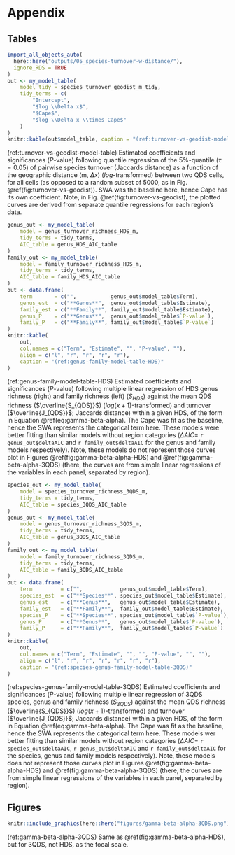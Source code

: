 # Appendix {-}

## Tables {-}

```r
import_all_objects_auto(
  here::here("outputs/05_species-turnover-w-distance/"),
  ignore_RDS = TRUE
)
out <- my_model_table(
    model_tidy = species_turnover_geodist_m_tidy, 
    tidy_terms = c(
        "Intercept", 
        "$log \\Delta x$",
        "$Cape$",
        "$log \\Delta x \\times Cape$"
    )
)
knitr::kable(out$model_table, caption = "(ref:turnover-vs-geodist-model-table)")
```

(ref:turnover-vs-geodist-model-table) Estimated coefficients and significances ($P$-value) following quantile regression of the 5%-quantile ($\tau = 0.05$) of pairwise species turnover (Jaccards distance) as a function of the geographic distance (m, $\Delta x$) ($log$-transformed) between two QDS cells, for all cells (as opposed to a random subset of 5000, as in Fig. \@ref(fig:turnover-vs-geodist)). SWA was the baseline here, hence Cape has its own coefficient. Note, in Fig. \@ref(fig:turnover-vs-geodist), the plotted curves are derived from separate quantile regressions for each region's data.

```r
genus_out <- my_model_table(
    model = genus_turnover_richness_HDS_m, 
    tidy_terms = tidy_terms,
    AIC_table = genus_HDS_AIC_table
)
family_out <- my_model_table(
    model = family_turnover_richness_HDS_m,
    tidy_terms = tidy_terms,
    AIC_table = family_HDS_AIC_table
)
out <- data.frame(
    term       = c("",           genus_out$model_table$Term),
    genus_est  = c("**Genus**",  genus_out$model_table$Estimate),
    family_est = c("**Family**", family_out$model_table$Estimate),
    genus_P    = c("**Genus**",  genus_out$model_table$`P-value`),
    family_P   = c("**Family**", family_out$model_table$`P-value`)
)
knitr::kable(
    out,
    col.names = c("Term", "Estimate", "", "P-value", ""),
    align = c("l", "r", "r", "r", "r"),
    caption = "(ref:genus-family-model-table-HDS)"
)
```

(ref:genus-family-model-table-HDS) Estimated coefficients and significances ($P$-value) following multiple linear regression of HDS genus richness (right) and family richness (left) ($S_{HDS}$) against the mean QDS richness ($\overline{S_{QDS}}$) ($log(x + 1)$-transformed) and turnover ($\overline{J_{QDS}}$; Jaccards distance) within a given HDS, of the form in Equation \@ref(eq:gamma-beta-alpha). The Cape was fit as the baseline, hence the SWA represents the categorical term here. These models were better fitting than similar models without region categories ($\Delta AIC =$ `r genus_out$deltaAIC` and `r family_out$deltaAIC` for the genus and family models respectively). Note, these models do not represent those curves plot in Figures \@ref(fig:gamma-beta-alpha-HDS) and \@ref(fig:gamma-beta-alpha-3QDS) (there, the curves are from simple linear regressions of the variables in each panel, separated by region).

```r
species_out <- my_model_table(
    model = species_turnover_richness_3QDS_m, 
    tidy_terms = tidy_terms,
    AIC_table = species_3QDS_AIC_table
)
genus_out <- my_model_table(
    model = genus_turnover_richness_3QDS_m, 
    tidy_terms = tidy_terms,
    AIC_table = genus_3QDS_AIC_table
)
family_out <- my_model_table(
    model = family_turnover_richness_3QDS_m,
    tidy_terms = tidy_terms,
    AIC_table = family_3QDS_AIC_table
)
out <- data.frame(
    term         = c("",            genus_out$model_table$Term),
    species_est  = c("**Species**", species_out$model_table$Estimate),
    genus_est    = c("**Genus**",   genus_out$model_table$Estimate),
    family_est   = c("**Family**",  family_out$model_table$Estimate),
    species_P    = c("**Species**", species_out$model_table$`P-value`),
    genus_P      = c("**Genus**",   genus_out$model_table$`P-value`),
    family_P     = c("**Family**",  family_out$model_table$`P-value`)
)
knitr::kable(
    out,
    col.names = c("Term", "Estimate", "", "", "P-value", "", ""),
    align = c("l", "r", "r", "r", "r", "r", "r"),
    caption = "(ref:species-genus-family-model-table-3QDS)"
)
```

(ref:species-genus-family-model-table-3QDS) Estimated coefficients and significances ($P$-value) following multiple linear regression of 3QDS species, genus and family richness ($S_{3QDS}$) against the mean QDS richness ($\overline{S_{QDS}}$) ($log(x + 1)$-transformed) and turnover ($\overline{J_{QDS}}$; Jaccards distance) within a given HDS, of the form in Equation \@ref(eq:gamma-beta-alpha). The Cape was fit as the baseline, hence the SWA represents the categorical term here. These models wer better fitting than similar models without region categories ($\Delta AIC =$ `r species_out$deltaAIC`, `r genus_out$deltaAIC` and `r family_out$deltaAIC` for the species, genus and family models respectively). Note, these models does not represent those curves plot in Figures \@ref(fig:gamma-beta-alpha-HDS) and \@ref(fig:gamma-beta-alpha-3QDS) (there, the curves are from simple linear regressions of the variables in each panel, separated by region).

## Figures {-}

```r
knitr::include_graphics(here::here("figures/gamma-beta-alpha-3QDS.png"))
```

(ref:gamma-beta-alpha-3QDS) Same as \@ref(fig:gamma-beta-alpha-HDS), but for 3QDS, not HDS, as the focal scale.
